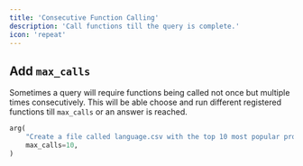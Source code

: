 ```yaml
---
title: 'Consecutive Function Calling'
description: 'Call functions till the query is complete.'
icon: 'repeat'
---
```


## Add `max_calls`
Sometimes a query will require functions being called not once but multiple times consecutively. This will be able choose and run different registered functions till `max_calls` or an answer is reached.

```python
arg(
    "Create a file called language.csv with the top 10 most popular programming languages available, after that show me only the low complexity languages.", 
    max_calls=10,
)
```
